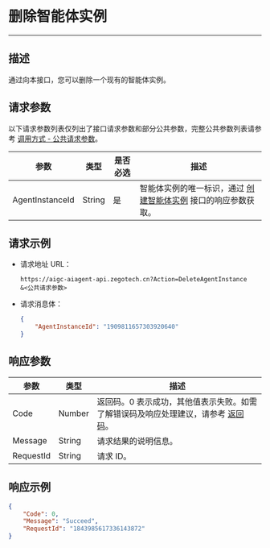 # 删除智能体实例

---

## 描述

通过向本接口，您可以删除一个现有的智能体实例。


<PostPrototype link="https://aigc-aiagent-api.zegotech.cn?Action=DeleteAgentInstance" />

## 请求参数

以下请求参数列表仅列出了接口请求参数和部分公共参数，完整公共参数列表请参考 [调用方式 - 公共请求参数](./../accessing-server-apis.mdx#公共请求参数)。

| 参数             | 类型    | 是否必选 | 描述         |
|------------------|---------|----------|--------------|
| AgentInstanceId  | String  | 是       | 智能体实例的唯一标识，通过 [创建智能体实例](./create-agent-instance.mdx) 接口的响应参数获取。 |

## 请求示例

- 请求地址 URL：

    ```https
    https://aigc-aiagent-api.zegotech.cn?Action=DeleteAgentInstance
    &<公共请求参数>
    ```

- 请求消息体：

    ```json
    {
        "AgentInstanceId": "1909811657303920640"
    }
    ```

## 响应参数

| 参数 | 类型 | 描述 |
|------|------|------|
| Code | Number | 返回码。0 表示成功，其他值表示失败。如需了解错误码及响应处理建议，请参考 [返回码](./../return-codes.mdx)。 |
| Message | String | 请求结果的说明信息。 |
| RequestId | String | 请求 ID。 |

## 响应示例

```json
{
    "Code": 0,
    "Message": "Succeed",
    "RequestId": "1843985617336143872"
}
```